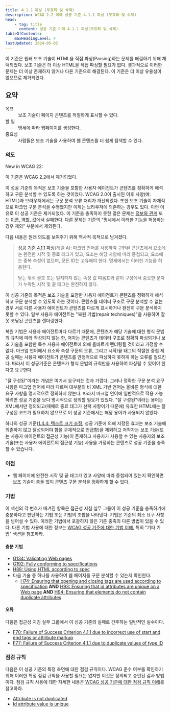 ```yaml
---
title: 4.1.1 파싱 (무효화 및 삭제)
description: WCAG 2.2 이해 성공 기준 4.1.1 파싱 (무효화 및 삭제)
head:
    - tag: title
      content: 성공 기준 이해 4.1.1 파싱(무효화 및 삭제)
tableOfContents:
    maxHeadingLevel: 4
lastUpdated: 2024-05-02
---
```



<Card title="참고">
이 기준은 원래 보조 기술이 HTML을 직접 파싱(Parsing)하는 문제를 해결하기 위해 채택되었다. 보조 기술은 더 이상 HTML을 직접 파싱할 필요가 없다. 결과적으로 이러한 문제는 더 이상 존재하지 않거나 다른 기준으로 해결된다. 이 기준은 더 이상 유용성이 없으므로 제거되었다.
</Card>

## 요약

<dl>
<dt>목표</dt>
<dd>보조 기술이 페이지 콘텐츠를 적절하게 표시할 수 있다.</dd>
<dt>할 일</dt>
<dd>명세에 따라 웹페이지를 생성한다.</dd>
<dt>중요성</dt>
<dd>사람들은 보조 기술을 사용하여 웹 콘텐츠를 더 쉽게 탐색할 수 있다.</dd>
</dl>

### 의도

New in WCAG 22:

이 기준은 WCAG 2.2에서 제거되었다.

이 성공 기준의 목적은 보조 기술을 포함한 사용자 에이전트가 콘텐츠를 정확하게 해석하고 구문 분석할 수 있도록 하는 것이었다. WCAG 2.0이 출시된 이후 사양(예: HTML)과 브라우저에서는 구문 분석 오류 처리가 개선되었다. 또한 보조 기술이 자체적으로 마크업 구문 분석을 수행했지만 이제는 브라우저에 의존하는 경우도 있다. 이런 이유로 이 성공 기준은 제거되었다. 이 기준을 충족하지 못한 많은 문제는 [정보와 관계](info-and-relationships) 또는 [이름, 역할, 값](name-role-value)에서 실패한다. 다른 문제는 기준의 "명세에서 이러한 기능을 허용하는 경우 제외" 부분에서 제외된다.

다음 내용은 원래 의도를 보여주기 위해 역사적 목적으로 남겨졌다.

> [성공 기준 4.1.1 파싱](https://www.w3.org/TR/WCAG21/#parsing)(레벨 A): 마크업 언어를 사용하여 구현된 콘텐츠에서 요소에는 완전한 시작 및 종료 태그가 있고, 요소는 해당 사양에 따라 중첩되고, 요소에는 중복 속성이 없으며, 모든 ID는 고유해야 한다. 명세에서는 이러한 기능을 허용한다.
>
> <Card title="참고">
> 닫는 꺾쇠 괄호 또는 일치하지 않는 속성 값 따옴표와 같이 구성에서 중요한 문자가 누락된 시작 및 끝 태그는 완전하지 않다.
> </Card>

이 성공 기준의 목적은 보조 기술을 포함한 사용자 에이전트가 콘텐츠를 정확하게 해석하고 구문 분석할 수 있도록 하는 것이다. 콘텐츠를 데이터 구조로 구문 분석할 수 없는 경우 서로 다른 사용자 에이전트가 콘텐츠를 다르게 표시하거나 완전히 구문 분석하지 못할 수 있다. 일부 사용자 에이전트는 "복원 기법(repair techniques)"을 사용하여 잘못 코딩된 콘텐츠를 렌더링한다.

복원 기법은 사용자 에이전트마다 다르기 때문에, 콘텐츠가 해당 기술에 대한 형식 문법의 규칙에 따라 작성되지 않는 한, 저자는 콘텐츠가 데이터 구조로 정확히 파싱되거나 보조 기술을 포함한 특수 사용자 에이전트에 의해 올바르게 렌더링될 것이라고 가정할 수 없다. 마크업 언어에서 요소와 속성 구문의 오류, 그리고 시작/끝 태그의 적절한 중첩 제공 실패는 사용자 에이전트가 콘텐츠를 안정적으로 파싱하지 못하게 하는 오류를 일으킨다. 따라서 이 성공기준은 콘텐츠가 형식 문법의 규칙만을 사용하여 파싱될 수 있어야 한다고 요구한다.

<Card title="참고">
"잘 구성된"이라는 개념은 여기서 요구되는 것과 가깝다. 그러나 정확한 구문 분석 요구 사항은 마크업 언어에 따라 다르며 대부분의 비 XML 기반 언어는 올바른 형식에 대한 요구 사항을 명시적으로 정의하지 않는다. 따라서 마크업 언어에 일반적으로 적용 가능하려면 성공 기준을 보다 명시적으로 정의할 필요가 있었다. "잘 구성된"이라는 용어는 XML에서만 정의되고(때때로 종료 태그가 선택 사항이기 때문에) 유효한 HTML에는 잘 구성된 코드가 필요하지 않으므로 이 성공 기준에서는 해당 용어가 사용되지 않았다.

하나의 성공 기준([1.4.4: 텍스트 크기 조정](resize-text), 성공 기준에 의해 지정된 효과는 보조 기술에 의존하지 않고 달성되어야 함을 구체적으로 언급함)을 제외하고 저작자는 보조 기술(또는 사용자 에이전트의 접근성 기능)이 존재하고 사용자가 사용할 수 있는 사용자의 보조 기술(또는 사용자 에이전트의 접근성 기능) 사용을 가정하는 콘텐츠로 성공 기준을 충족할 수 있습니다.
</Card>

### 이점

*   웹 페이지에 완전한 시작 및 끝 태그가 있고 사양에 따라 중첩되어 있는지 확인하면 보조 기술이 충돌 없이 콘텐츠 구문 분석을 정확하게 할 수 있다.

### 기법

이 섹션의 각 번호가 매겨진 항목은 접근성 지침 실무 그룹이 이 성공 기준을 충족하기에 충분하다고 판단하는 기법 또는 기법의 조합을 나타낸다. 기법은 기준의 최소 요구 사항을 넘어설 수 있다. 이러한 기법에서 포괄하지 않은 기준 충족의 다른 방법이 있을 수 있다. 다른 기법 사용에 대한 정보는 [WCAG 성공 기준에 대한 기법 이해](../understanding-techniques), 특히 "기타 기법" 섹션을 참조하라.

#### 충분 기법

*   [G134: Validating Web pages](https://www.w3.org/WAI/WCAG22/Techniques/general/G134)
*   [G192: Fully conforming to specifications](https://www.w3.org/WAI/WCAG22/Techniques/general/G192)
*   [H88: Using HTML according to spec](https://www.w3.org/WAI/WCAG22/Techniques/html/H88)
*   다음 기술 중 하나를 사용하여 웹 페이지를 구문 분석할 수 있는지 확인한다.
    *   [H74: Ensuring that opening and closing tags are used according to specification](https://www.w3.org/WAI/WCAG22/Techniques/html/H74) **AND** [H93: Ensuring that id attributes are unique on a Web page](https://www.w3.org/WAI/WCAG22/Techniques/html/H93) **AND** [H94: Ensuring that elements do not contain duplicate attributes](https://www.w3.org/WAI/WCAG22/Techniques/html/H94)

#### 오류

다음은 접근성 지침 실무 그룹에서 이 성공 기준의 실패로 간주하는 일반적인 실수이다.

*   [F70: Failure of Success Criterion 4.1.1 due to incorrect use of start and end tags or attribute markup](https://www.w3.org/WAI/WCAG22/Techniques/failures/F70)
*   [F77: Failure of Success Criterion 4.1.1 due to duplicate values of type ID](https://www.w3.org/WAI/WCAG22/Techniques/failures/F77)

### 점검 규칙

다음은 이 성공 기준의 특정 측면에 대한 점검 규칙이다. WCAG 준수 여부를 확인하기 위해 이러한 특정 점검 규칙을 사용할 필요는 없지만 이것은 정의되고 승인된 검사 방법이다. 점검 규칙 사용에 대한 자세한 내용은 [WCAG 성공 기준에 대한 점검 규칙 이해](../understanding-act-rules)를 참고하라.

*   [Attribute is not duplicated](https://www.w3.org/WAI/standards-guidelines/act/rules/e6952f/proposed/)
*   [Id attribute value is unique](https://www.w3.org/WAI/standards-guidelines/act/rules/3ea0c8/proposed/)

